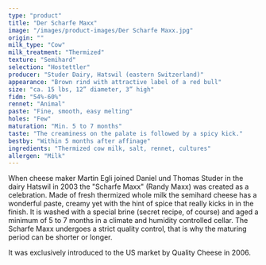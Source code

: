 ```yaml
---
type: "product"
title: "Der Scharfe Maxx"
image: "/images/product-images/Der Scharfe Maxx.jpg"
origin: ""
milk_type: "Cow"
milk_treatment: "Thermized"
texture: "Semihard"
selection: "Hostettler"
producer: "Studer Dairy, Hatswil (eastern Switzerland)"
appearance: "Brown rind with attractive label of a red bull"
size: "ca. 15 lbs, 12” diameter, 3” high"
fidm: "54%-60%"
rennet: "Animal"
paste: "Fine, smooth, easy melting"
holes: "Few"
maturation: "Min. 5 to 7 months"
taste: "The creaminess on the palate is followed by a spicy kick."
bestby: "Within 5 months after affinage"
ingredients: "Thermized cow milk, salt, rennet, cultures"
allergen: "Milk"
---
```


When cheese maker Martin Egli joined Daniel und Thomas Studer in the dairy Hatswil in 2003 the "Scharfe Maxx" (Randy Maxx) was created as a celebration. Made of fresh thermized whole milk the semihard cheese has a wonderful paste, creamy yet with the hint of spice that really kicks in in the finish. It is washed with a special brine (secret recipe, of course) and aged a minimum of 5 to 7 months in a climate and humidity controlled cellar. The Scharfe Maxx undergoes a strict quality control, that is why the maturing period can be shorter or longer.

It was exclusively introduced to the US market by Quality Cheese in 2006.
